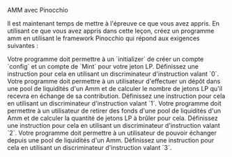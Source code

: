 
<ChallengeTitle>AMM avec Pinocchio</ChallengeTitle>

Il est maintenant temps de mettre à l'épreuve ce que vous avez appris. En utilisant ce que vous avez appris dans cette leçon, créez un programme amm en utilisant le framework Pinocchio qui répond aux exigences suivantes :

<RequirementList>
  <Requirement title="Challenge 1: Création du compte `Config`">
    Votre programme doit permettre à un `initializer` de créer un compte `config` et un compte de `Mint` pour votre jeton LP. Définissez une instruction pour cela en utilisant un discriminateur d'instruction valant `0`.
  </Requirement>

  <Requirement title="Challenge 2: Dépôt dans l'Amm">
    Votre programme doit permettre à un utilisateur d'effectuer un dépôt dans une pool de liquidités d'un Amm et de calculer le nombre de jetons LP qu'il recevra en échange de sa contribution. Définissez une instruction pour cela en utilisant un discriminateur d'instruction valant `1`.
  </Requirement>

  <Requirement title="Challenge 3: Retrait de l'Amm">
    Votre programme doit permettre à un utilisateur de retirer des fonds d'une pool de liquidités d'un Amm et de calculer la quantité de jetons LP à brûler pour cela. Définissez une instruction pour cela en utilisant un discriminateur d'instruction valant `2`.
  </Requirement>

  <Requirement title="Challenge 4: Échanger">
    Votre programme doit permettre à un utilisateur de pouvoir échanger depuis une pool de liquidités d'un Amm. Définissez une instruction pour cela en utilisant un discriminateur d'instruction valant `3`.
  </Requirement>
</RequirementList>